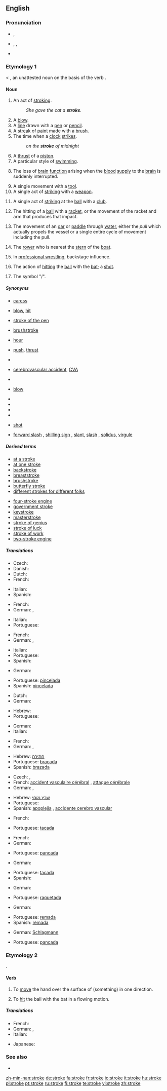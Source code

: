 ==English==

===Pronunciation===
*{{a|UK}} {{IPA|/strəʊk/}}, {{SAMPA|/str@Uk/}}
*{{a|US}} {{enPR|strōk}}, {{IPA|/stroʊk/}}, {{SAMPA|/stroUk/}}
*{{audio|en-us-stroke.ogg|Audio (US)}}


===Etymology 1===
{{ME.}} < {{OE.}} {{term|strac|*strāc|lang=ang}}, an unattested noun on the basis of the verb {{term|stracian|strācian|lang=ang}}.

====Noun====
{{wikipedia}}
{{en-noun}}

# An act of [[stroking]].
#:''She gave the cat a '''stroke'''.''
# A [[blow]].
# A [[line]] drawn with a [[pen]] or [[pencil]].
# A [[streak]] of [[paint]] made with a [[brush]].
# The time when a [[clock]] [[strike]]s.
#:''on the '''stroke''' of midnight''
# A [[thrust]] of a [[piston]].
# A particular style of [[swimming]].
# {{medicine}} The loss of [[brain]] [[function]] arising when the [[blood]] [[supply]] to the [[brain]] is suddenly interrupted.
# A single movement with a [[tool]].
# A single act of [[striking]] with a [[weapon]].
# {{golf}} A single act of [[striking]] at the [[ball]] with a [[club]].
# {{tennis}}The hitting of a [[ball]] with a [[racket]], or the movement of the racket and arm that produces that impact.
# {{rowing}} The movement of an [[oar]] or [[paddle]] through [[water]], either the ''pull'' which actually propels the vessel or a single entire cycle of movement including the pull.
# {{rowing}} The [[rower]] who is nearest the [[stern]] of the [[boat]].
# In [[professional wrestling]], backstage influence.
# {{cricket}} The action of [[hitting]] the [[ball]] with the [[bat]]; a [[shot]].
# {{UK}} The symbol "/".

=====Synonyms=====
*{{sense|act of stroking}} [[caress]]
*{{sense|blow}} [[blow]], [[hit]]
*{{sense|made with a pen}} [[stroke of the pen]]
*{{sense|made with a brush}} [[brushstroke]]
*{{sense|time when a clock strikes}} [[hour]]
*{{sense|thrust of a piston}} [[push]], [[thrust]]
*{{sense|particular style of swimming}}
*{{sense|in medical sense}} [[cerebrovascular accident]], [[CVA]]
*{{sense|single movement with a tool}}
*{{sense|act of striking with a weapon}} [[blow]]
*{{sense|in golf}}
*{{sense|in tennis}}
*{{sense|in rowing}}
*{{sense|in wrestling}}
*{{sense|in cricket}} [[shot]]
*{{sense|symbol}} [[forward slash]] {{qualifier|in computing}}, [[shilling sign]] {{qualifier|UK, dated}}, [[slant]], [[slash]] {{qualifier|especially in computing}}, [[solidus]], [[virgule]]

=====Derived terms=====
{{rel-top|terms derived from "stroke"}}
*[[at a stroke]]
*[[at one stroke]]
*[[backstroke]]
*[[breaststroke]]
*[[brushstroke]]
*[[butterfly stroke]]
*[[different strokes for different folks]]
{{rel-mid}}
*[[four-stroke engine]]
*[[government stroke]]
*[[keystroke]]
*[[masterstroke]]
*[[stroke of genius]]
*[[stroke of luck]]
*[[stroke of work]]
*[[two-stroke engine]]
{{rel-bottom}}

=====Translations=====
{{trans-top|act of stroking}}
* Czech: {{t-|cs|pohlazení|n}}
* Danish: {{t+|da|ae}}
* Dutch: {{t+|nl|aaien}}
* French: {{t+|fr|caresse|f}}
{{trans-mid}}
* Italian: {{t+|it|carezza|f}}
* Spanish: {{t-|es|caricia|f}}
{{trans-bottom}}

{{trans-top|blow}}
* French: {{t+|fr|coup|m}}
* German: {{t+|de|Schlag|m}}, {{t-|de|Hieb|m}}
{{trans-mid}}
* Italian: {{t+|it|colpo|m}}
* Portuguese: {{t|pt|pancada|f}}
{{trans-bottom}}

{{trans-top|line drawn with a pen or pencil}}
* French: {{t+|fr|trait|m}}
* German: {{t+|de|Strich|m}}, {{t+|de|Zug|m}} {{qualifier|seldom}}
{{trans-mid}}
* Italian: {{t+|it|tratto|m}}
* Portuguese: {{t|pt|traço|m}}
* Spanish: {{t|es|trazo|f}}
{{trans-bottom}}

{{trans-top|streak made with a brush}}
* German: {{t+|de|Strich|m}}
{{trans-mid}}
* Portuguese: [[pincelada]] {{f}}
* Spanish: [[pincelada]] {{f}}
{{trans-bottom}}

{{trans-top|time when a clock strikes}}
* Dutch: {{t|nl|klokslag|m}}
* German: {{t+|de|Schlag|m}}
{{trans-mid}}
* Hebrew: {{t+|he|פעימה|f|sc=Hebr}}
* Portuguese: {{t|pt|badalada|f}}
{{trans-bottom}}

{{trans-top|thrust of piston}}
* German: {{t+|de|Hub|m}}
* Italian: {{t+|it|corsa|f}}
{{trans-mid}}
{{trans-bottom}}

{{trans-top|particular style of swimming}}
* French: {{t+|fr|brasse|f}}
* German: {{t+|de|Schlag|m}}, {{t+|de|Zug|m}}
{{trans-mid}}
* Hebrew: [[חתירה]] {{f}}
* Portuguese: [[braçada]] {{f}}
* Spanish: [[brazada]] {{f}}
{{trans-bottom}}

{{trans-top|loss of brain function due to loss of blood flow to the brain}}
* Czech: {{t-|cs|mrtvice|f}}, {{t-|cs|mozková mrtvice|f}}
* French: [[accident vasculaire cérébral]] {{m}}, [[attaque cérébrale]] {{f}}
* German: {{t+|de|Schlag|m}}, {{t+|de|Schlaganfall|m}}
{{trans-mid}}
* Hebrew: [[שבץ מוחי]] {{m}}
* Portuguese: {{t+|pt|derrame|m}}
* Spanish: [[apoplejía]] {{f}}, [[accidente cerebro vascular]] {{m}}
{{trans-bottom}}

{{trans-top|single movement with a tool}}
* French: {{t+|fr|coup|m}}
{{trans-mid}}
* Portuguese: [[tacada]] {{f}}
{{trans-bottom}}

{{trans-top|act of striking with a weapon}}
* French: {{t+|fr|coup|m}}
* German: {{t+|de|Streich|m}}
{{trans-mid}}
* Portuguese: [[pancada]] {{f}}
{{trans-bottom}}

{{trans-top|in golf}}
* German: {{t+|de|Schlag|m}}
{{trans-mid}}
* Portuguese: [[tacada]] {{f}}
* Spanish: {{t+|es|golpe|m}}
{{trans-bottom}}

{{trans-top|in tennis}}
* German: {{t+|de|Schlag|m}}
{{trans-mid}}
* Portuguese: [[raquetada]] {{f}}
{{trans-bottom}}

{{trans-top|in rowing: movement of an oar or paddle through water}}
* German: {{t+|de|Schlag|m}}
{{trans-mid}}
* Portuguese: [[remada]] {{f}}
* Spanish: [[remada]] {{f}}
{{trans-bottom}}

{{trans-top|in rowing: the rower who is nearest to the stern of the boat}}
* German: [[Schlagmann]] {{m}}
{{trans-mid}}
{{trans-bottom}}

{{trans-top|in wrestling}}
{{trans-mid}}
* Portuguese: [[pancada]] {{f}}
{{trans-bottom}}

{{trans-top|symbol}}
{{trans-mid}}
{{trans-bottom}}

===Etymology 2===
{{OE.}} {{term|stracian|strācian|lang=ang}}.

====Verb====
{{en-verb|strok|ing}}

# {{transitive}} To [[move]] the hand over the surface of (something) in one direction.
# {{context|transitive|cricket}} To [[hit]] the ball with the bat in a flowing motion.

=====Translations=====
{{trans-top|to move the hand over the surface of}}
* French: {{t|fr|caresser}}
* German:  {{t|de|streicheln}}, {{t+|de|streichen}}
* Italian: {{t+|it|accarezzare}}
{{trans-mid}}
* Japanese: {{t|ja|なでる|tr=naderu|sc=Jpan}}
{{trans-bottom}}

{{trans-top|cricket: to hit the ball with the bat in a flowing motion}}
{{trans-mid}}
{{trans-bottom}}

===See also===
*{{pedialite|Stroke|strokes in the medical sense}}

[[zh-min-nan:stroke]]
[[de:stroke]]
[[fa:stroke]]
[[fr:stroke]]
[[io:stroke]]
[[it:stroke]]
[[hu:stroke]]
[[pl:stroke]]
[[pt:stroke]]
[[ru:stroke]]
[[fi:stroke]]
[[te:stroke]]
[[vi:stroke]]
[[zh:stroke]]